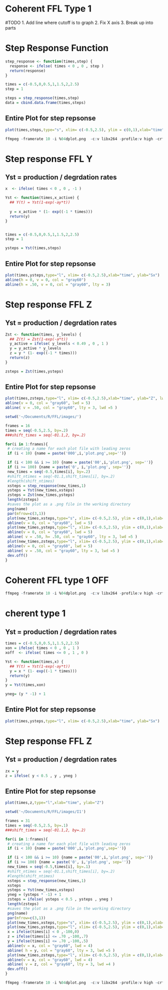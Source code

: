 Coherent FFL Type 1
========================================================
#TODO
1. Add line where cutoff is to graph
2. Fix X axis
3. Break up into parts

# Step Response Function

```r
step_response <- function(times,step) {
  response <- ifelse( times < 0 , 0 , step )
  return(response)
}

times = c(-0.5,0,0.5,1,1.5,2,2.5)
step = 1

steps = step_response(times,step)
data = cbind.data.frame(times,steps)
```

## Entire Plot for step repsonse

```r
plot(times,steps,type="s", xlim= c(-0.5,2.5), ylim = c(0,1),xlab="time", ylab="Sx")
```



```r
ffmpeg -framerate 10 -i %04dplot.png  -c:v libx264 -profile:v high -crf 20 -pix_fmt yuv420p  movie.mp4
```


# Step response FFL Y
## Yst = production / degrdation rates
```r

x  <- ifelse( times < 0 , 0 , -1 )

Yst <- function(times,x_active) {
  ## Y(t) = Yst(1-exp(-ay*t))
  
  y = x_active * (1- exp((-1 * times))) 
  return(y)
}


times = c(-0.5,0,0.5,1,1.5,2,2.5)
step = 1

ysteps = Yst(times,steps)
```

## Entire Plot for step repsonse

```r
plot(times,ysteps,type="l", xlim= c(-0.5,2.5),xlab="time", ylab="Sx")
abline(h = 0, v = 0, col = "gray60")
abline(h = .50, v = 0, col = "gray60", lty = 3)
```

# Step response FFL Z
## Yst = production / degrdation rates
```r
Zst <- function(times, y_levels) {
  ## Z(t) = Zst(1-exp(-a*t))
  y_active = ifelse( y_levels < 0.49 , 0 , 1 )
  y = y_active * y_levels
  z = y * (1- exp((-1 * times))) 
  return(z)
}

zsteps = Zst(times,ysteps)
```

## Entire Plot for step repsonse

```r
plot(times,zsteps,type="l", xlim= c(-0.5,2.5),xlab="time", ylab="Z", lwd= 5)
abline(v = 0, col = "gray60", lwd = 5)
abline( v = .50, col = "gray60", lty = 3, lwd =5 )
```



```r
setwd('~/Documents/R/FFL/images/')

frames = 16
times = seq(-0.5,2.5, by=.2)
###shift_times = seq(-01.1,2, by=.2)

for(i in 1:frames){
 # creating a name for each plot file with leading zeros
 if (i < 10) {name = paste('000',i,'plot.png',sep='')}

 if (i < 100 && i >= 10) {name = paste('00',i,'plot.png', sep='')}
 if (i >= 100) {name = paste('0', i,'plot.png', sep='')}
 new_times = seq(-0.5,times[i], by=.2)
 #shift_ntimes = seq(-01.1,shift_times[i], by=.2)
 #length(shift_ntimes)
 xsteps = step_response(new_times,1)
 ysteps = Yst(new_times,xsteps)
 zsteps = Zst(new_times,ysteps)
 length(zsteps)
 #saves the plot as a .png file in the working directory
 png(name)
 par(mfrow=c(3,1)) 
 plot(new_times,xsteps,type="s", xlim= c(-0.5,2.5), ylim = c(0,1),xlab="time", ylab="Sx", lwd= 5)
 abline(v = 0, col = "gray60", lwd = 5)
 plot(new_times,ysteps,type="l", xlim= c(-0.5,2.5), ylim = c(0,1),xlab="time", ylab="Y", lwd=5)
 abline(v = 0, col = "gray60", lwd = 5)
 abline( v = .50, h= .50, col = "gray60", lty = 3, lwd =5 )
 plot(new_times,zsteps,type="l", xlim= c(-0.5,2.5), ylim = c(0,1),xlab="time", ylab="Z", lwd=5)
 abline(v = 0, col = "gray60", lwd = 5)
 abline( v = .50, col = "gray60", lty = 3, lwd =5 )
 dev.off()
}
```

Coherent FFL type 1 OFF
========================================================





```r
ffmpeg -framerate 10 -i %04dplot.png  -c:v libx264 -profile:v high -crf 20 -pix_fmt yuv420p  movie.mp4
```


# cherent type 1
## Yst = production / degrdation rates
```r
times = c(-0.5,0,0.5,1,1.5,2,2.5)
xon = ifelse( times < 0 , 0 , 1 )
xoff  <- ifelse( times <= 0 , 1 , 0 )

Yst <- function(times,x) {
  ## Y(t) = Yst(1-exp(-ay*t))
  y = x * (1- exp((-1 * times))) 
  return(y)
}
y = Yst(times,xon)

yneg= (y * -1) + 1
```

## Entire Plot for step repsonse

```r
plot(times,ysteps,type="l", xlim= c(-0.5,2.5),xlab="time", ylab="Sx")
```

# Step response FFL Z
## Yst = production / degrdation rates
```r

zx = y
z = ifelse( y < 0.5 , y , yneg )
```

## Entire Plot for step repsonse

```r
plot(times,z,type="l",xlab="time", ylab="Z")
```



```r
setwd('~/Documents/R/FFL/images/I1')

frames = 31
times = seq(-0.5,2.5, by=.1)
###shift_times = seq(-01.1,2, by=.2)

for(i in 1:frames){
 # creating a name for each plot file with leading zeros
 if (i < 10) {name = paste('000',i,'plot.png',sep='')}

 if (i < 100 && i >= 10) {name = paste('00',i,'plot.png', sep='')}
 if (i >= 100) {name = paste('0', i,'plot.png', sep='')}
 new_times = seq(-0.5,times[i], by=.1)
 #shift_ntimes = seq(-01.1,shift_times[i], by=.2)
 #length(shift_ntimes)
 xsteps = step_response(new_times,1)
 xsteps
 ysteps = Yst(new_times,xsteps)
 yneg = (ysteps * -1) + 1
 zsteps = ifelse( ysteps < 0.5 , ysteps , yneg )
 length(zsteps)
 #saves the plot as a .png file in the working directory
 png(name)
 par(mfrow=c(3,1)) 
 plot(new_times,xsteps,type="s", xlim= c(-0.5,2.5), ylim = c(0,1),xlab="time", ylab="Sx", lwd= 5)
 plot(new_times,ysteps,type="l", xlim= c(-0.5,2.5), ylim = c(0,1),xlab="time", ylab="Y", lwd=5)
 x = ifelse(times[i] < 0 ,-100,0)
 z = ifelse(times[i] <= .70 ,-100,.7)
 y = ifelse(times[i] <= .70 ,-100,.5)
 abline(v = x, col = "gray60", lwd = 4)
 abline( h = y, col = "gray60", lty = 3, lwd =5 )
 plot(new_times,zsteps,type="l", xlim= c(-0.5,2.5), ylim = c(0,1),xlab="time", ylab="Z", lwd=5)
 abline(v = x, col = "gray60", lwd = 4)
 abline( v = z, col = "gray60", lty = 3, lwd =4 )
 dev.off()
}
```

```r
ffmpeg -framerate 10 -i %04dplot.png  -c:v libx264 -profile:v high -crf 20 -pix_fmt yuv420p  movie.mp4
```